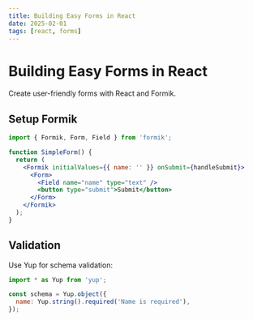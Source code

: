 ```yaml
---
title: Building Easy Forms in React
date: 2025-02-01
tags: [react, forms]
---
```


# Building Easy Forms in React


Create user-friendly forms with React and Formik.

## Setup Formik

```jsx
import { Formik, Form, Field } from 'formik';

function SimpleForm() {
  return (
    <Formik initialValues={{ name: '' }} onSubmit={handleSubmit}>
      <Form>
        <Field name="name" type="text" />
        <button type="submit">Submit</button>
      </Form>
    </Formik>
  );
}
```

## Validation

Use Yup for schema validation:

```javascript
import * as Yup from 'yup';

const schema = Yup.object({
  name: Yup.string().required('Name is required'),
});
```